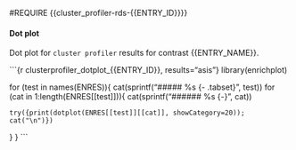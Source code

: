 #REQUIRE {{cluster_profiler-rds-{{ENTRY_ID}}}}

#### Dot plot {.tabset .tabset-pills}

Dot plot for `cluster profiler` results for contrast {{ENTRY_NAME}}.

```{r clusterprofiler_dotplot_{{ENTRY_ID}}, results="asis"}
library(enrichplot)

for (test in names(ENRES)){
  cat(sprintf("\n##### %s {- .tabset}\n", test))
  for (cat in 1:length(ENRES[[test]])){
    cat(sprintf("\n###### %s {-}\n", cat))
    
    try({print(dotplot(ENRES[[test]][[cat]], showCategory=20)); cat("\n")})
  }
}
```

